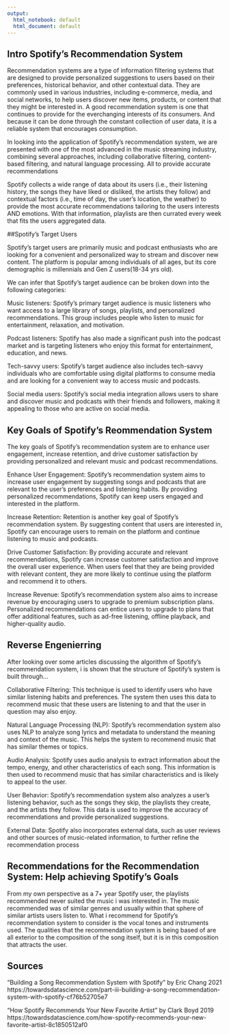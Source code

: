 ```yaml
---
output:
  html_notebook: default
  html_document: default
---
```


## Intro Spotify's Recommendation System
Recommendation systems are a type of information filtering systems that are designed to provide personalized suggestions to users based on their preferences, historical behavior, and other contextual data. They are commonly used in various industries, including e-commerce, media, and social networks, to help users discover new items, products, or content that they might be interested in. A good recommendation system is one that continues to provide for the everchanging interests of its consumers. And because it can be done through the constant collection of user data, it is a reliable system that encourages consumption.

In looking into the application of Spotify's recommendation system, we are presented with one of the most advanced in the music streaming industry, combining several approaches, including collaborative filtering, content-based filtering, and natural language processing. All to provide accurate recommendations

Spotify collects a wide range of data about its users (i.e., their listening history, the songs they have liked or disliked, the artists they follow) and contextual factors (i.e., time of day, the user's location, the weather) to provide the most accurate recommendations tailoring to the users interests AND emotions. With that information, playlists are then currated every week that fits the users aggregated data.


##Spotify's Target Users

Spotify's target users are primarily music and podcast enthusiasts who are looking for a convenient and personalized way to stream and discover new content. The platform is popular among individuals of all ages, but its core demographic is millennials and Gen Z users(18-34 yrs old).

We can infer that Spotify's target audience can be broken down into the following categories:

Music listeners: Spotify's primary target audience is music listeners who want access to a large library of songs, playlists, and personalized recommendations. This group includes people who listen to music for entertainment, relaxation, and motivation.

Podcast listeners: Spotify has also made a significant push into the podcast market and is targeting listeners who enjoy this format for entertainment, education, and news.

Tech-savvy users: Spotify's target audience also includes tech-savvy individuals who are comfortable using digital platforms to consume media and are looking for a convenient way to access music and podcasts.

Social media users: Spotify's social media integration allows users to share and discover music and podcasts with their friends and followers, making it appealing to those who are active on social media.

## Key Goals of Spotify's Reommendation System
The key goals of Spotify's recommendation system are to enhance user engagement, increase retention, and drive customer satisfaction by providing personalized and relevant music and podcast recommendations.

Enhance User Engagement: Spotify's recommendation system aims to increase user engagement by suggesting songs and podcasts that are relevant to the user's preferences and listening habits. By providing personalized recommendations, Spotify can keep users engaged and interested in the platform.

Increase Retention: Retention is another key goal of Spotify's recommendation system. By suggesting content that users are interested in, Spotify can encourage users to remain on the platform and continue listening to music and podcasts.

Drive Customer Satisfaction: By providing accurate and relevant recommendations, Spotify can increase customer satisfaction and improve the overall user experience. When users feel that they are being provided with relevant content, they are more likely to continue using the platform and recommend it to others.

Increase Revenue: Spotify's recommendation system also aims to increase revenue by encouraging users to upgrade to premium subscription plans. Personalized recommendations can entice users to upgrade to plans that offer additional features, such as ad-free listening, offline playback, and higher-quality audio.


## Reverse Engenierring
After looking over some articles discussing the algorithm of Spotify's recommendation system, i is shown that the structure of Spotify's system is built through...

Collaborative Filtering: This technique is used to identify users who have similar listening habits and preferences. The system then uses this data to recommend music that these users are listening to and that the user in question may also enjoy.

Natural Language Processing (NLP): Spotify's recommendation system also uses NLP to analyze song lyrics and metadata to understand the meaning and context of the music. This helps the system to recommend music that has similar themes or topics.

Audio Analysis: Spotify uses audio analysis to extract information about the tempo, energy, and other characteristics of each song. This information is then used to recommend music that has similar characteristics and is likely to appeal to the user.

User Behavior: Spotify's recommendation system also analyzes a user's listening behavior, such as the songs they skip, the playlists they create, and the artists they follow. This data is used to improve the accuracy of recommendations and provide personalized suggestions.

External Data: Spotify also incorporates external data, such as user reviews and other sources of music-related information, to further refine the recommendation process


## Recommendations for the Recommendation System: Help achieving Spotify's Goals
From my own perspective as a 7+ year Spotify user, the playlists recommended never suited the music i was interested in. The music recommended was of similar genres and usually within that sphere of similar artists users listen to. What i recommend for Spotify's recommendation system to consider is the vocal tones and  instruments used. The qualities that the recommendation system is being based of are all exterior to the composition of the song itself, but it is in this composition that attracts the user.

## Sources
"Building a Song Recommendation System with Spotify" by Eric Chang 2021
https://towardsdatascience.com/part-iii-building-a-song-recommendation-system-with-spotify-cf76b52705e7

"How Spotify Recommends Your New Favorite Artist" by Clark Boyd 2019
https://towardsdatascience.com/how-spotify-recommends-your-new-favorite-artist-8c1850512af0